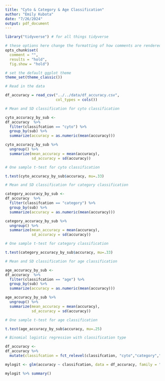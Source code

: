 ```yaml
---
title: "Cyto & Category & Age Classification"
author: "Emily Kubota"
date: "7/26/2024"
output: pdf_document
---
```


```r
library("tidyverse") # for all things tidyverse

# these options here change the formatting of how comments are rendered
opts_chunk$set(
  comment = "",
  results = "hold",
  fig.show = "hold")

# set the default ggplot theme 
theme_set(theme_classic())


```

```r
# Read in the data 

df_accuracy = read_csv("../../data/df_accuracy.csv",
                       col_types = cols())

```

```r

# Mean and SD classification for cyto classification

cyto_accuracy_by_sub <-
df_accuracy  %>% 
  filter(classifcation == "cyto") %>% 
  group_by(sub) %>% 
  summarize(accuracy = as.numeric(mean(accuracy))) 

cyto_accuracy_by_sub %>% 
  ungroup() %>% 
  summarize(mean_accuracy = mean(accuracy),
            sd_accuracy = sd(accuracy)) 

```

```r

# One sample t-test for cyto classification 

t.test(cyto_accuracy_by_sub$accuracy, mu=.33)

```

```r

# Mean and SD classification for category classification

category_accuracy_by_sub <-
df_accuracy  %>% 
  filter(classifcation == "category") %>% 
  group_by(sub) %>% 
  summarize(accuracy = as.numeric(mean(accuracy))) 

category_accuracy_by_sub %>% 
  ungroup() %>% 
  summarize(mean_accuracy = mean(accuracy),
            sd_accuracy = sd(accuracy)) 

```

```r

# One sample t-test for category classification 

t.test(category_accuracy_by_sub$accuracy, mu=.33)

```

```r

# Mean and SD classification for age classification

age_accuracy_by_sub <-
df_accuracy  %>% 
  filter(classifcation == "age") %>% 
  group_by(sub) %>% 
  summarize(accuracy = as.numeric(mean(accuracy))) 

age_accuracy_by_sub %>% 
  ungroup() %>% 
  summarize(mean_accuracy = mean(accuracy),
            sd_accuracy = sd(accuracy)) 

```

```r

# One sample t-test for age classification 

t.test(age_accuracy_by_sub$accuracy, mu=.25)

```


```r

# Binomial logistic regression with classification type 

df_accuracy <-
df_accuracy %>% 
  mutate(classifcation = fct_relevel(classifcation, "cyto","category","age"))

mylogit <- glm(accuracy ~ classifcation, data = df_accuracy, family = "binomial")

mylogit %>% summary()


```
